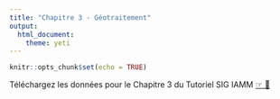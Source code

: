 ```yaml
---
title: "Chapitre 3 - Géotraitement"
output: 
  html_document: 
    theme: yeti
---
```


```r
knitr::opts_chunk$set(echo = TRUE)
```

Téléchargez les données pour le Chapitre 3 du Tutoriel SIG IAMM  [☞ 💾](https://cloudia.iamm.fr/index.php/s/39JV4t1kjpURWYb/download)
